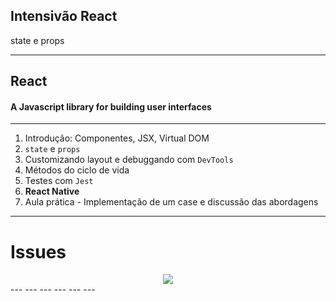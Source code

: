 



<Head>
  <title>Class 1</title>
</Head>

<Container>
  <Center>
    <GFLogo src={'./assets/gf-react2.png'} />
  </Center>
  <h2>Intensivão React</h2>
  <p>state e props</p>
</Container>

---
## React
#### A Javascript library for building user interfaces

---
1. Introdução: Componentes, JSX, Virtual DOM
2. `state` e `props`
3. Customizando layout e debuggando com `DevTools`
4. Métodos do ciclo de vida
5. Testes com `Jest`
6. **React Native**
7. Aula prática - Implementação de um case e discussão das abordagens
---
# Issues
<Container>
  <Center>
    <img src={'./assets/issues.png'} />
  </Center>
</Container>
---
<LiveCode
  title="state"
  size="large"
  code={require("!raw-loader!./class-component.js")}
  previewProps={{
    style: {
      background: '#2C3037'
    }
  }}
/>
---
<CodeSurfer
  title="state"
  code={require("!raw-loader!./state-examples.js")}
  lang="javascript"
  showNumbers={false}
  dark={true}
  steps={[
    { notes: "stated"},
    { range: [1, 2], notes: "errado" },
    { range: [4, 5], notes: "certo" }
  ]}
/>
---
<CodeSurfer
  title="async!"
  code={require("!raw-loader!./state-examples2.js")}
  lang="javascript"
  showNumbers={false}
  dark={true}
  steps={[
    { notes: "Reutilizando componentes"},
    { range: [1, 4], notes: "errado" },
    { range: [6, 10], notes: "certo" }
  ]}
/>
---
<LiveCode
  title="props"
  size="large"
  code={require("!raw-loader!./function-component.js")}
  previewProps={{
    style: {
      background: '#2C3037'
    }
  }}
/>
---
<CodeSurfer
  title="props"
  code={require("!raw-loader!./props-example.js")}
  lang="javascript"
  showNumbers={false}
  dark={true}
  steps={[
    { notes: "Exemplo da utilização"},
    { range: [1, 3], notes: "primeiro componente" },
    { range: [5, 13], notes: "passando as props" }
  ]}
/>
---

